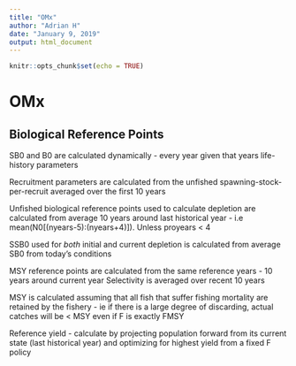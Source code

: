 ```yaml
---
title: "OMx"
author: "Adrian H"
date: "January 9, 2019"
output: html_document
---
```


```r
knitr::opts_chunk$set(echo = TRUE)
```

# OMx 


## Biological Reference Points

SB0 and B0 are calculated dynamically - every year given that years life-history parameters

Recruitment parameters are calculated from the unfished spawning-stock-per-recruit averaged over the first 10 years

Unfished biological reference points used to calculate depletion are calculated from average 10 years around last historical year - 
i.e mean(N0[(nyears-5):(nyears+4)]). Unless proyears < 4

SSB0 used for *both* initial and current depletion is calculated from average SB0 from today's conditions

MSY reference points are calculated from the same reference years - 10 years around current year 
Selectivity is averaged over recent 10 years

MSY is calculated assuming that all fish that suffer fishing mortality are retained by the fishery - ie if there is a large degree of discarding, actual catches will be < MSY 
even if F is exactly FMSY

Reference yield - calculate by projecting population forward from its current state (last historical year) and optimizing for highest yield from a fixed F policy

